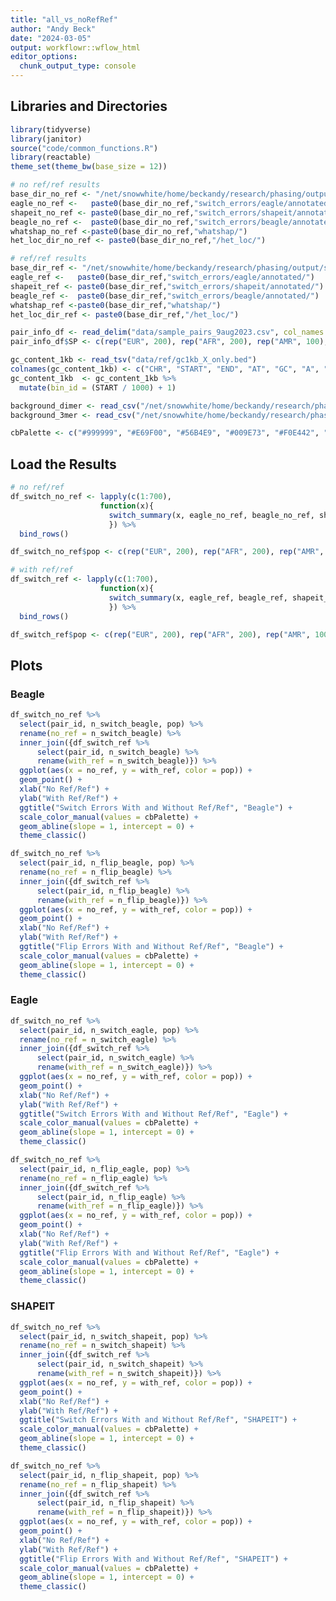 ```yaml
---
title: "all_vs_noRefRef"
author: "Andy Beck"
date: "2024-03-05"
output: workflowr::wflow_html
editor_options:
  chunk_output_type: console
---
```


## Libraries and Directories

```r
library(tidyverse)
library(janitor)
source("code/common_functions.R")
library(reactable)
theme_set(theme_bw(base_size = 12))

# no ref/ref results
base_dir_no_ref <- "/net/snowwhite/home/beckandy/research/phasing/output/final_switch_errors/"
eagle_no_ref <-   paste0(base_dir_no_ref,"switch_errors/eagle/annotated/")
shapeit_no_ref <- paste0(base_dir_no_ref,"switch_errors/shapeit/annotated/")
beagle_no_ref <-  paste0(base_dir_no_ref,"switch_errors/beagle/annotated/")
whatshap_no_ref <-paste0(base_dir_no_ref,"whatshap/")
het_loc_dir_no_ref <- paste0(base_dir_no_ref,"/het_loc/")

# ref/ref results
base_dir_ref <- "/net/snowwhite/home/beckandy/research/phasing/output/switch_errors/"
eagle_ref <-   paste0(base_dir_ref,"switch_errors/eagle/annotated/")
shapeit_ref <- paste0(base_dir_ref,"switch_errors/shapeit/annotated/")
beagle_ref <-  paste0(base_dir_ref,"switch_errors/beagle/annotated/")
whatshap_ref <-paste0(base_dir_ref,"whatshap/")
het_loc_dir_ref <- paste0(base_dir_ref,"/het_loc/")

pair_info_df <- read_delim("data/sample_pairs_9aug2023.csv", col_names = c("POP", "ID1", "ID2"))
pair_info_df$SP <- c(rep("EUR", 200), rep("AFR", 200), rep("AMR", 100), rep("EAS", 100), rep("SAS", 100))

gc_content_1kb <- read_tsv("data/ref/gc1kb_X_only.bed")
colnames(gc_content_1kb) <- c("CHR", "START", "END", "AT", "GC", "A", "C", "G", "T", "TOTAL", "OTHER", "LENGTH")
gc_content_1kb  <- gc_content_1kb %>%
  mutate(bin_id = (START / 1000) + 1)

background_dimer <- read_csv("/net/snowwhite/home/beckandy/research/phasing/output/background_rates/dimer.csv")
background_3mer <- read_csv("/net/snowwhite/home/beckandy/research/phasing/output/background_rates/3mer.csv")

cbPalette <- c("#999999", "#E69F00", "#56B4E9", "#009E73", "#F0E442", "#0072B2", "#D55E00", "#CC79A7")
```

## Load the Results

```r
# no ref/ref
df_switch_no_ref <- lapply(c(1:700), 
                    function(x){
                      switch_summary(x, eagle_no_ref, beagle_no_ref, shapeit_no_ref, gc_content_1kb, het_loc_dir_no_ref)
                      }) %>%
  bind_rows()

df_switch_no_ref$pop <- c(rep("EUR", 200), rep("AFR", 200), rep("AMR", 100), rep("EAS", 100), rep("SAS", 100))

# with ref/ref
df_switch_ref <- lapply(c(1:700), 
                    function(x){
                      switch_summary(x, eagle_ref, beagle_ref, shapeit_ref, gc_content_1kb, het_loc_dir_ref)
                      }) %>%
  bind_rows()

df_switch_ref$pop <- c(rep("EUR", 200), rep("AFR", 200), rep("AMR", 100), rep("EAS", 100), rep("SAS", 100))
```

## Plots

### Beagle

```r
df_switch_no_ref %>%
  select(pair_id, n_switch_beagle, pop) %>%
  rename(no_ref = n_switch_beagle) %>%
  inner_join({df_switch_ref %>%
      select(pair_id, n_switch_beagle) %>% 
      rename(with_ref = n_switch_beagle)}) %>%
  ggplot(aes(x = no_ref, y = with_ref, color = pop)) +
  geom_point() +
  xlab("No Ref/Ref") +
  ylab("With Ref/Ref") +
  ggtitle("Switch Errors With and Without Ref/Ref", "Beagle") +
  scale_color_manual(values = cbPalette) +
  geom_abline(slope = 1, intercept = 0) +
  theme_classic()
```

```r
df_switch_no_ref %>%
  select(pair_id, n_flip_beagle, pop) %>%
  rename(no_ref = n_flip_beagle) %>%
  inner_join({df_switch_ref %>%
      select(pair_id, n_flip_beagle) %>% 
      rename(with_ref = n_flip_beagle)}) %>%
  ggplot(aes(x = no_ref, y = with_ref, color = pop)) +
  geom_point() +
  xlab("No Ref/Ref") +
  ylab("With Ref/Ref") +
  ggtitle("Flip Errors With and Without Ref/Ref", "Beagle") +
  scale_color_manual(values = cbPalette) +
  geom_abline(slope = 1, intercept = 0) +
  theme_classic()
```

### Eagle

```r
df_switch_no_ref %>%
  select(pair_id, n_switch_eagle, pop) %>%
  rename(no_ref = n_switch_eagle) %>%
  inner_join({df_switch_ref %>%
      select(pair_id, n_switch_eagle) %>% 
      rename(with_ref = n_switch_eagle)}) %>%
  ggplot(aes(x = no_ref, y = with_ref, color = pop)) +
  geom_point() +
  xlab("No Ref/Ref") +
  ylab("With Ref/Ref") +
  ggtitle("Switch Errors With and Without Ref/Ref", "Eagle") +
  scale_color_manual(values = cbPalette) +
  geom_abline(slope = 1, intercept = 0) +
  theme_classic()
```

```r
df_switch_no_ref %>%
  select(pair_id, n_flip_eagle, pop) %>%
  rename(no_ref = n_flip_eagle) %>%
  inner_join({df_switch_ref %>%
      select(pair_id, n_flip_eagle) %>% 
      rename(with_ref = n_flip_eagle)}) %>%
  ggplot(aes(x = no_ref, y = with_ref, color = pop)) +
  geom_point() +
  xlab("No Ref/Ref") +
  ylab("With Ref/Ref") +
  ggtitle("Flip Errors With and Without Ref/Ref", "Eagle") +
  scale_color_manual(values = cbPalette) +
  geom_abline(slope = 1, intercept = 0) +
  theme_classic()
```

### SHAPEIT

```r
df_switch_no_ref %>%
  select(pair_id, n_switch_shapeit, pop) %>%
  rename(no_ref = n_switch_shapeit) %>%
  inner_join({df_switch_ref %>%
      select(pair_id, n_switch_shapeit) %>% 
      rename(with_ref = n_switch_shapeit)}) %>%
  ggplot(aes(x = no_ref, y = with_ref, color = pop)) +
  geom_point() +
  xlab("No Ref/Ref") +
  ylab("With Ref/Ref") +
  ggtitle("Switch Errors With and Without Ref/Ref", "SHAPEIT") +
  scale_color_manual(values = cbPalette) +
  geom_abline(slope = 1, intercept = 0) +
  theme_classic()
```

```r
df_switch_no_ref %>%
  select(pair_id, n_flip_shapeit, pop) %>%
  rename(no_ref = n_flip_shapeit) %>%
  inner_join({df_switch_ref %>%
      select(pair_id, n_flip_shapeit) %>% 
      rename(with_ref = n_flip_shapeit)}) %>%
  ggplot(aes(x = no_ref, y = with_ref, color = pop)) +
  geom_point() +
  xlab("No Ref/Ref") +
  ylab("With Ref/Ref") +
  ggtitle("Flip Errors With and Without Ref/Ref", "SHAPEIT") +
  scale_color_manual(values = cbPalette) +
  geom_abline(slope = 1, intercept = 0) +
  theme_classic()
```


